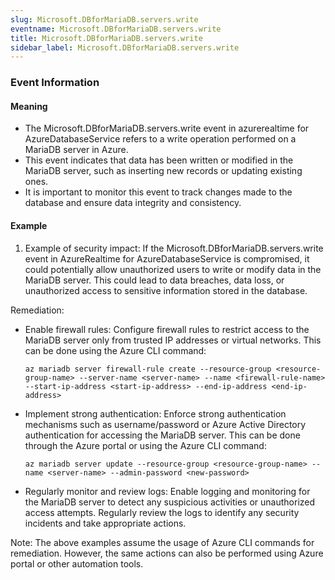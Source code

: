 ```yaml
--- 
slug: Microsoft.DBforMariaDB.servers.write
eventname: Microsoft.DBforMariaDB.servers.write
title: Microsoft.DBforMariaDB.servers.write
sidebar_label: Microsoft.DBforMariaDB.servers.write
---
```

                       
### Event Information

#### Meaning

- The Microsoft.DBforMariaDB.servers.write event in azurerealtime for AzureDatabaseService refers to a write operation performed on a MariaDB server in Azure.
- This event indicates that data has been written or modified in the MariaDB server, such as inserting new records or updating existing ones.
- It is important to monitor this event to track changes made to the database and ensure data integrity and consistency.

#### Example

1. Example of security impact: If the Microsoft.DBforMariaDB.servers.write event in AzureRealtime for AzureDatabaseService is compromised, it could potentially allow unauthorized users to write or modify data in the MariaDB server. This could lead to data breaches, data loss, or unauthorized access to sensitive information stored in the database.

Remediation:
- Enable firewall rules: Configure firewall rules to restrict access to the MariaDB server only from trusted IP addresses or virtual networks. This can be done using the Azure CLI command:
  ```
  az mariadb server firewall-rule create --resource-group <resource-group-name> --server-name <server-name> --name <firewall-rule-name> --start-ip-address <start-ip-address> --end-ip-address <end-ip-address>
  ```

- Implement strong authentication: Enforce strong authentication mechanisms such as username/password or Azure Active Directory authentication for accessing the MariaDB server. This can be done through the Azure portal or using the Azure CLI command:
  ```
  az mariadb server update --resource-group <resource-group-name> --name <server-name> --admin-password <new-password>
  ```

- Regularly monitor and review logs: Enable logging and monitoring for the MariaDB server to detect any suspicious activities or unauthorized access attempts. Regularly review the logs to identify any security incidents and take appropriate actions.

Note: The above examples assume the usage of Azure CLI commands for remediation. However, the same actions can also be performed using Azure portal or other automation tools.


 